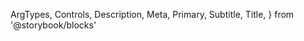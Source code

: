   ArgTypes,
  Controls,
  Description,
  Meta,
  Primary,
  Subtitle,
  Title,
} from '@storybook/blocks'


<Meta of={EmojiStories} />

<Title />

<Subtitle />

<Description />

---

> **Its is important to note that to be able to use this component, you must
> have loaded the `emoji-mart` data first:**
>
> ```
> import data from '@emoji-mart/data'
> import { init } from 'emoji-mart'
>
> init({ data })
> ```
>
> **See https://github.com/missive/emoji-mart#-emoji-component for more
> information**.

---

## Props

On top of all the props, attributes and event handler you can set on a
`<div />` element, the component accepts the following props:

<ArgTypes />

## Playground

<Primary />

<Controls />
